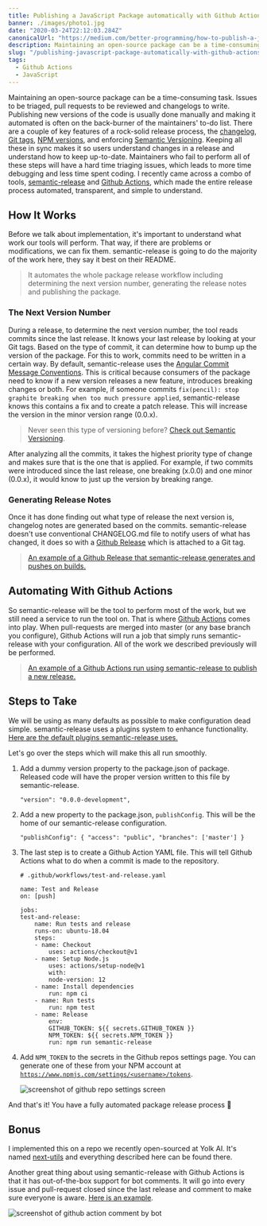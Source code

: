 ```yaml
---
title: Publishing a JavaScript Package automatically with Github Actions
banner: ./images/photo1.jpg
date: "2020-03-24T22:12:03.284Z"
canonicalUrl: "https://medium.com/better-programming/how-to-publish-a-javascript-package-to-npm-automatically-with-github-actions-1acde7b908d6"
description: Maintaining an open-source package can be a time-consuming task.
slug: "/publishing-javascript-package-automatically-with-github-actions/"
tags:
  - Github Actions
  - JavaScript
---
```


Maintaining an open-source package can be a time-consuming task. Issues to be triaged, pull requests to be reviewed and changelogs to write. Publishing new versions of the code is usually done manually and making it automated is often on the back-burner of the maintainers' to-do list. There are a couple of key features of a rock-solid release process, the [changelog](https://www.techopedia.com/definition/13934/changelog), [Git tags](https://git-scm.com/book/en/v2/Git-Basics-Tagging), [NPM versions](https://stackoverflow.com/questions/10972176/find-the-version-of-an-installed-npm-package), and enforcing [Semantic Versioning](https://semver.org/). Keeping all these in sync makes it so users understand changes in a release and understand how to keep up-to-date. Maintainers who fail to perform all of these steps will have a hard time triaging issues, which leads to more time debugging and less time spent coding. I recently came across a combo of tools, [semantic-release](https://github.com/semantic-release/semantic-release) and [Github Actions](https://github.com/features/actions), which made the entire release process automated, transparent, and simple to understand.

## How It Works

Before we talk about implementation, it's important to understand what work our tools will perform. That way, if there are problems or modifications, we can fix them. semantic-release is going to do the majority of the work here, they say it best on their README.

> It automates the whole package release workflow including determining the next version number, generating the release notes and publishing the package.

### The Next Version Number

During a release, to determine the next version number, the tool reads commits since the last release. It knows your last release by looking at your Git tags. Based on the type of commit, it can determine how to bump up the version of the package. For this to work, commits need to be written in a certain way. By default, semantic-release uses the [Angular Commit Message Conventions](https://github.com/angular/angular.js/blob/master/DEVELOPERS.md#-git-commit-guidelines). This is critical because consumers of the package need to know if a new version releases a new feature, introduces breaking changes or both. For example, if someone commits `fix(pencil): stop graphite breaking when too much pressure applied`, semantic-release knows this contains a fix and to create a patch release. This will increase the version in the minor version range (0.0.x).

> Never seen this type of versioning before? [Check out Semantic Versioning](https://semver.org/).

After analyzing all the commits, it takes the highest priority type of change and makes sure that is the one that is applied. For example, if two commits were introduced since the last release, one breaking (x.0.0) and one minor (0.0.x), it would know to just up the version by breaking range.

### Generating Release Notes

Once it has done finding out what type of release the next version is, changelog notes are generated based on the commits. semantic-release doesn't use conventional CHANGELOG.md file to notify users of what has changed, it does so with a [Github Release](https://help.github.com/en/github/administering-a-repository/about-releases) which is attached to a Git tag.

> [An example of a Github Release that semantic-release generates and pushes on builds.](https://github.com/Yolk-HQ/next-utils/releases/tag/v1.0.3)

## Automating With Github Actions

So semantic-release will be the tool to perform most of the work, but we still need a service to run the tool on. That is where [Github Actions](https://github.com/features/actions) comes into play. When pull-requests are merged into master (or any base branch you configure), Github Actions will run a job that simply runs semantic-release with your configuration. All of the work we described previously will be performed.

> [An example of a Github Actions run using semantic-release to publish a new release.](https://github.com/Yolk-HQ/next-utils/runs/463521573?check_suite_focus=true)

## Steps to Take

We will be using as many defaults as possible to make configuration dead simple. semantic-release uses a plugins system to enhance functionality. [Here are the default plugins semantic-release uses.](https://github.com/semantic-release/semantic-release/blob/master/docs/usage/plugins.md#default-plugins)

Let's go over the steps which will make this all run smoothly.

1.  Add a dummy version property to the package.json of package. Released code will have the proper version written to this file by semantic-release.

        "version": "0.0.0-development",

2.  Add a new property to the package.json, `publishConfig`. This will be the home of our semantic-release configuration.

        "publishConfig": { "access": "public", "branches": ['master'] }

3.  The last step is to create a Github Action YAML file. This will tell Github Actions what to do when a commit is made to the repository.

        # .github/workflows/test-and-release.yaml

        name: Test and Release
        on: [push]

        jobs:
        test-and-release:
            name: Run tests and release
            runs-on: ubuntu-18.04
            steps:
            - name: Checkout
                uses: actions/checkout@v1
            - name: Setup Node.js
                uses: actions/setup-node@v1
                with:
                node-version: 12
            - name: Install dependencies
                run: npm ci
            - name: Run tests
                run: npm test
            - name: Release
                env:
                GITHUB_TOKEN: ${{ secrets.GITHUB_TOKEN }}
                NPM_TOKEN: ${{ secrets.NPM_TOKEN }}
                run: npm run semantic-release

4.  Add `NPM_TOKEN` to the secrets in the Github repos settings page. You can generate one of these from your NPM account at [`https://www.npmjs.com/settings/<username>/tokens`](https://www.npmjs.com/settings/alec.brunelle/tokens).

    ![screenshot of github repo settings screen](https://res.cloudinary.com/dscgr6mcw/image/upload/v1585055788/npm-publish-post/Screenshot_at_Mar_24_08-47-49.png)

And that's it! You have a fully automated package release process 🎉

## Bonus

I implemented this on a repo we recently open-sourced at Yolk AI. It's named [next-utils](https://github.com/Yolk-HQ/next-utils) and everything described here can be found there.

Another great thing about using semantic-release with Github Actions is that it has out-of-the-box support for bot comments. It will go into every issue and pull-request closed since the last release and comment to make sure everyone is aware. [Here is an example](https://github.com/Yolk-HQ/next-utils/issues/12#issuecomment-581484992).

![screenshot of github action comment by bot](https://res.cloudinary.com/dscgr6mcw/image/upload/v1585055882/npm-publish-post/Screenshot_at_Feb_24_09-23-58.png)
